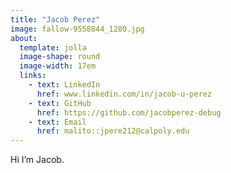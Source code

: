 ```yaml
---
title: "Jacob Perez"
image: fallow-9558844_1280.jpg
about:
  template: jolla
  image-shape: round
  image-width: 17em
  links: 
    - text: LinkedIn
      href: www.linkedin.com/in/jacob-u-perez
    - text: GitHub
      href: https://github.com/jacobperez-debug
    - text: Email
      href: malito::jpere212@calpoly.edu
---
```


Hi I'm Jacob.



